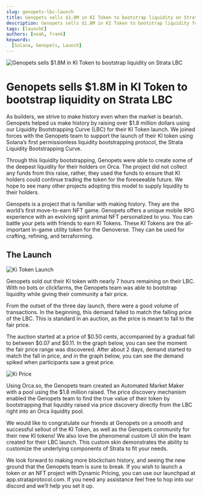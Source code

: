 ```yaml
---
slug: genopets-lbc-launch
title: Genopets sells $1.8M in KI Token to bootstrap liquidity on Strata LBC
description: Genopets sells $1.8M in KI Token to bootstrap liquidity for their holders on Strata LBC.
tags: [launch€]
authors: [noah, frank]
keywords:
  [Solana, Genopets, Launch]
---
```


![Genopets sells $1.8M in KI Token to bootstrap liquidity on Strata LBC](./hero.png)

# Genopets sells $1.8M in KI Token to bootstrap liquidity on Strata LBC

As builders, we strive to make history even when the market is bearish. Genopets helped us make history by raising over $1.8 million dollars using our Liquidity Bootstrapping Curve (LBC) for their KI Token launch. We joined forces with the Genopets team to support the launch of their KI token using Solana’s first permissionless liquidity bootstrapping protocol, the Strata Liquidity Bootstrapping Curve. 

Through this liquidity bootstrapping, Genopets were able to create some of the deepest liquidity for their holders on Orca. The project did not collect any funds from this raise, rather, they used the funds to ensure that KI holders could continue trading the token for the foreseeable future. We hope to see many other projects adopting this model to supply liquidity to their holders.

 

Genopets is a project that is familiar with making history. They are the world’s first move-to-earn NFT game. Genopets offers a unique mobile RPG experience with an evolving spirit animal NFT personalized to you. You can battle your pets with friends to earn KI Tokens. These KI Tokens are the all-important in-game utility token for the Genoverse. They can be used for crafting, refining, and terraforming.


## The Launch

![Ki Token Launch](ki.jpeg)


Genopets sold out their KI token with nearly 7 hours remaining on their LBC. With no bots or clickfarms, the Genopets team was able to bootstrap liquidity while giving their community a fair price. 

From the outset of the three day launch, there were a good volume of transactions. In the beginning, this demand failed to match the falling price of the LBC. This is standard in an auction, as the price is meant to fall to the fair price. 

The auction started at a price of $0.50 cents, accompanied by a gradual fall to between $0.07 and $0.11. In the graph below, you can see the moment the fair price range was discovered. After about 2 days, demand started to match the fall in price, and in the graph below, you can see the demand spiked when participants saw a great price. 


![Ki Price](ki-price.jpeg)


Using Orca.so, the Genopets team created an Automated Market Maker with a pool using the $1.8 million raised. The price discovery mechanism enabled the Genopets team to find the true value of their token by bootstrapping that liquidity raised via price discovery directly from the LBC right into an Orca liquidity pool. 

We would like to congratulate our friends at Genopets on a smooth and successful sellout of the KI Token, as well as the Genopets community for their new KI tokens! We also love the phenomenal custom UI skin the team created for their LBC launch. This custom skin demonstrates the ability to customize the underlying components of Strata to fit your needs.

We look forward to making more blockchain history, and seeing the new ground that the Genopets team is sure to break. If you wish to launch a token or an NFT project with Dynamic Pricing, you can use our launchpad at app.strataprotocol.com. If you need any assistance feel free to hop into our discord and we’ll help you set it up. 
